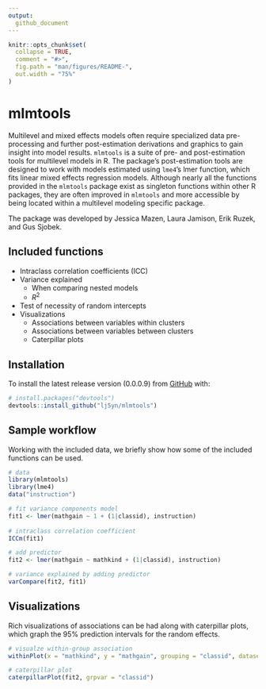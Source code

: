 ```yaml
---
output: 
  github_document
---
```


```r
knitr::opts_chunk$set(
  collapse = TRUE,
  comment = "#>",
  fig.path = "man/figures/README-",
  out.width = "75%"
)
```



# mlmtools

Multilevel and mixed effects models often require specialized data pre-processing and further post-estimation derivations and graphics to gain insight into model results. `mlmtools` is a suite of pre- and post-estimation tools for multilevel models in R. The package's post-estimation tools are designed to work with models estimated using `lme4`'s lmer function, which fits linear mixed effects regression models. Although nearly all the functions provided in the `mlmtools` package exist as singleton functions within other R packages, they are often improved in `mlmtools` and more accessible by being located within a multilevel modeling specific package.

The package was developed by Jessica Mazen, Laura Jamison, Erik Ruzek, and Gus Sjobek.

## Included functions
* Intraclass correlation coefficients (ICC)
* Variance explained
  + When comparing nested models
  + $R^2$
* Test of necessity of random intercepts
* Visualizations 
  + Associations between variables within clusters
  + Associations between variables between clusters
  + Caterpillar plots


## Installation
To install the latest release version (0.0.0.9) from [GitHub](https://github.com/) with:

``` r
# install.packages("devtools")
devtools::install_github("lj5yn/mlmtools")
```

## Sample workflow

Working with the included data, we briefly show how some of the included functions can be used. 

```r
# data
library(mlmtools)
library(lme4)
data("instruction")

# fit variance components model
fit1 <- lmer(mathgain ~ 1 + (1|classid), instruction)
  
# intraclass correlation coefficient
ICCm(fit1)

# add predictor
fit2 <- lmer(mathgain ~ mathkind + (1|classid), instruction)

# variance explained by adding predictor
varCompare(fit2, fit1)

```

## Visualizations

Rich visualizations of associations can be had along with caterpillar plots, which graph the 95% prediction intervals for the random effects.

```r
# visualze within-group association
withinPlot(x = "mathkind", y = "mathgain", grouping = "classid", dataset = instruction)

# caterpillar plot
caterpillarPlot(fit2, grpvar = "classid")
```

